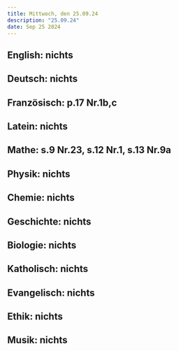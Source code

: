 ```yaml
---
title: Mittwoch, den 25.09.24
description: "25.09.24"
date: Sep 25 2024
---
```


## English: nichts
## Deutsch: nichts
## Französisch: p.17 Nr.1b,c
## Latein: nichts
## Mathe: s.9 Nr.23, s.12 Nr.1, s.13 Nr.9a
## Physik: nichts
## Chemie: nichts
## Geschichte: nichts
## Biologie: nichts
## Katholisch: nichts
## Evangelisch: nichts
## Ethik: nichts
## Musik: nichts